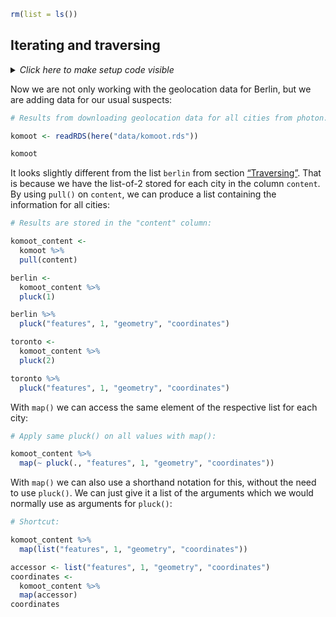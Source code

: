 ```r
rm(list = ls())
```


## Iterating and traversing {#komoot}

<details><summary>*Click here to make setup code visible*</summary>
```r
### Iterating and traversing

```
```r
library(tidyverse)
library(here)
```
</details>

Now we are not only working with the geolocation data for Berlin, but we are adding data for our usual suspects:

```r
# Results from downloading geolocation data for all cities from photon.komoot.de:
```
```r
komoot <- readRDS(here("data/komoot.rds"))

komoot
```

It looks slightly different from the list `berlin` from section ["Traversing"](#berlin).
That is because we have the list-of-2 stored for each city in the column `content`.
By using `pull()` on `content`,  we can produce a list containing the information for all cities:

```r
# Results are stored in the "content" column:
```
```r
komoot_content <-
  komoot %>%
  pull(content)

berlin <-
  komoot_content %>%
  pluck(1)

berlin %>%
  pluck("features", 1, "geometry", "coordinates")

toronto <-
  komoot_content %>%
  pluck(2)

toronto %>%
  pluck("features", 1, "geometry", "coordinates")
```

With `map()` we can access the same element of the respective list for each city:

```r
# Apply same pluck() on all values with map():
```
```r
komoot_content %>%
  map(~ pluck(., "features", 1, "geometry", "coordinates"))
```

With `map()` we can also use a shorthand notation for this, without the need to use `pluck()`.
We can just give it a list of the arguments which we would normally use as arguments for `pluck()`:

```r
# Shortcut:
```
```r
komoot_content %>%
  map(list("features", 1, "geometry", "coordinates"))

accessor <- list("features", 1, "geometry", "coordinates")
coordinates <-
  komoot_content %>%
  map(accessor)
coordinates
```
